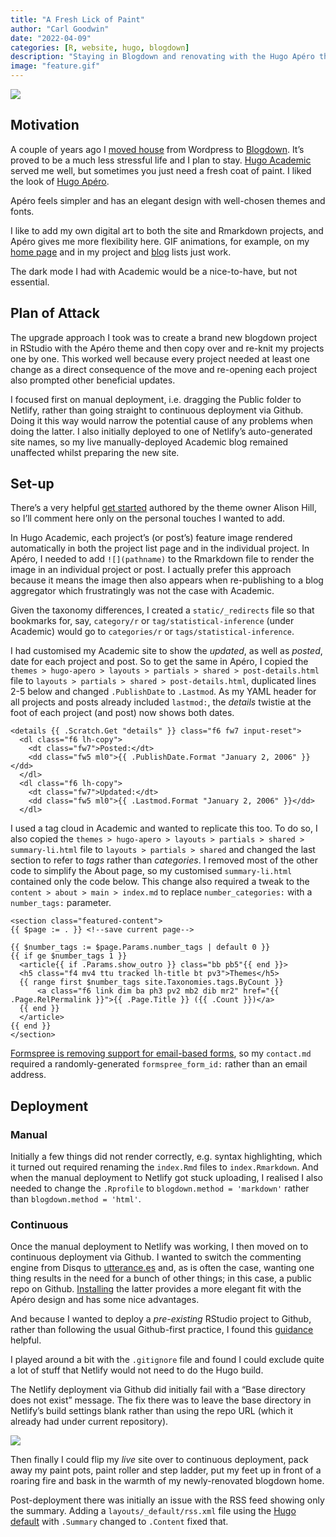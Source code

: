 ```yaml
---
title: "A Fresh Lick of Paint"
author: "Carl Goodwin"
date: "2022-04-09"
categories: [R, website, hugo, blogdown]
description: "Staying in Blogdown and renovating with the Hugo Apéro theme"
image: "feature.gif"
---
```


![](feature.gif)

## Motivation

A couple of years ago I [moved house](/blog/plunge) from Wordpress to [Blogdown](https://bookdown.org/yihui/blogdown/). It's proved to be a much less stressful life and I plan to stay. [Hugo Academic](https://academic-demo.netlify.app) served me well, but sometimes you just need a fresh coat of paint. I liked the look of [Hugo Apéro](https://hugo-apero-docs.netlify.app).

Apéro feels simpler and has an elegant design with well-chosen themes and fonts.

I like to add my own digital art to both the site and Rmarkdown projects, and Apéro gives me more flexibility here. GIF animations, for example, on my [home page](/.) and in my project and [blog](/blog/) lists just work.

The dark mode I had with Academic would be a nice-to-have, but not essential.

## Plan of Attack

The upgrade approach I took was to create a brand new blogdown project in RStudio with the Apéro theme and then copy over and re-knit my projects one by one. This worked well because every project needed at least one change as a direct consequence of the move and re-opening each project also prompted other beneficial updates.

I focused first on manual deployment, i.e. dragging the Public folder to Netlify, rather than going straight to continuous deployment via Github. Doing it this way would narrow the potential cause of any problems when doing the latter. I also initially deployed to one of Netlify's auto-generated site names, so my live manually-deployed Academic blog remained unaffected whilst preparing the new site.

## Set-up

There's a very helpful [get started](https://hugo-apero-docs.netlify.app/start/) authored by the theme owner Alison Hill, so I'll comment here only on the personal touches I wanted to add.

In Hugo Academic, each project's (or post's) feature image rendered automatically in both the project list page and in the individual project. In Apéro, I needed to add `![](pathname)` to the Rmarkdown file to render the image in an individual project or post. I actually prefer this approach because it means the image then also appears when re-publishing to a blog aggregator which frustratingly was not the case with Academic.

Given the taxonomy differences, I created a `static/_redirects` file so that bookmarks for, say, `category/r` or `tag/statistical-inference` (under Academic) would go to `categories/r` or `tags/statistical-inference`.

I had customised my Academic site to show the *updated*, as well as *posted*, date for each project and post. So to get the same in Apéro, I copied the `themes > hugo-apero > layouts > partials > shared > post-details.html` file to `layouts > partials > shared > post-details.html`, duplicated lines 2-5 below and changed `.PublishDate` to `.Lastmod`. As my YAML header for all projects and posts already included `lastmod:`, the *details* twistie at the foot of each project (and post) now shows both dates.

    <details {{ .Scratch.Get "details" }} class="f6 fw7 input-reset">
      <dl class="f6 lh-copy">
        <dt class="fw7">Posted:</dt>
        <dd class="fw5 ml0">{{ .PublishDate.Format "January 2, 2006" }}</dd>
      </dl>
      <dl class="f6 lh-copy">
        <dt class="fw7">Updated:</dt>
        <dd class="fw5 ml0">{{ .Lastmod.Format "January 2, 2006" }}</dd>
      </dl>

I used a tag cloud in Academic and wanted to replicate this too. To do so, I also copied the `themes > hugo-apero > layouts > partials > shared > summary-li.html` file to `layouts > partials > shared` and changed the last section to refer to *tags* rather than *categories*. I removed most of the other code to simplify the About page, so my customised `summary-li.html` contained only the code below. This change also required a tweak to the `content > about > main > index.md` to replace `number_categories:` with a `number_tags:` parameter.

    <section class="featured-content">
    {{ $page := . }} <!--save current page-->

    {{ $number_tags := $page.Params.number_tags | default 0 }}
    {{ if ge $number_tags 1 }}
      <article{{ if .Params.show_outro }} class="bb pb5"{{ end }}>
      <h5 class="f4 mv4 ttu tracked lh-title bt pv3">Themes</h5>
      {{ range first $number_tags site.Taxonomies.tags.ByCount }}
          <a class="f6 link dim ba ph3 pv2 mb2 dib mr2" href="{{ .Page.RelPermalink }}">{{ .Page.Title }} ({{ .Count }})</a>
      {{ end }}
      </article>
    {{ end }}
    </section>

[Formspree is removing support for email-based forms](https://help.formspree.io/hc/en-us/articles/360056076314-Phasing-out-legacy-forms-email-URLs-), so my `contact.md` required a randomly-generated `formspree_form_id:` rather than an email address.

## Deployment

### Manual

Initially a few things did not render correctly, e.g. syntax highlighting, which it turned out required renaming the `index.Rmd` files to `index.Rmarkdown`. And when the manual deployment to Netlify got stuck uploading, I realised I also needed to change the `.Rprofile` to `blogdown.method = 'markdown'` rather than `blogdown.method = 'html'`.

### Continuous

Once the manual deployment to Netlify was working, I then moved on to continuous deployment via Github. I wanted to switch the commenting engine from Disqus to [utterance.es](https://utteranc.es) and, as is often the case, wanting one thing results in the need for a bunch of other things; in this case, a public repo on Github. [Installing](https://github.com/apps/utterances) the latter provides a more elegant fit with the Apéro design and has some nice advantages.

And because I wanted to deploy a *pre-existing* RStudio project to Github, rather than following the usual Github-first practice, I found this [guidance](https://happygitwithr.com/existing-github-first.html) helpful.

I played around a bit with the `.gitignore` file and found I could exclude quite a lot of stuff that Netlify would not need to do the Hugo build.

The Netlify deployment via Github did initially fail with a "Base directory does not exist" message. The fix there was to leave the base directory in Netlify's build settings blank rather than using the repo URL (which it already had under current repository).

![](netlify.png)

Then finally I could flip my *live* site over to continuous deployment, pack away my paint pots, paint roller and step ladder, put my feet up in front of a roaring fire and bask in the warmth of my newly-renovated blogdown home.

Post-deployment there was initially an issue with the RSS feed showing only the summary. Adding a `layouts/_default/rss.xml` file using the [Hugo default](https://github.com/gohugoio/hugo/blob/master/tpl/tplimpl/embedded/templates/_default/rss.xml) with `.Summary` changed to `.Content` fixed that.
